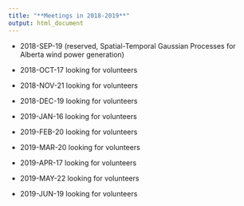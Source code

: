 ```yaml
---
title: "**Meetings in 2018-2019**"
output: html_document
---
```


* 2018-SEP-19 (reserved, Spatial-Temporal Gaussian Processes for Alberta wind power generation)

* 2018-OCT-17  looking for volunteers 
* 2018-NOV-21  looking for volunteers 
* 2018-DEC-19  looking for volunteers 
* 2019-JAN-16  looking for volunteers 
* 2019-FEB-20  looking for volunteers 
* 2019-MAR-20  looking for volunteers 
* 2019-APR-17  looking for volunteers 
* 2019-MAY-22  looking for volunteers 
* 2019-JUN-19  looking for volunteers 

 
